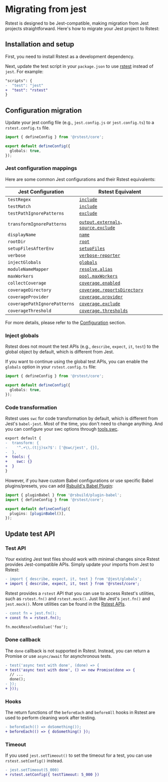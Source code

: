 # Migrating from jest

Rstest is designed to be Jest-compatible, making migration from Jest projects straightforward. Here's how to migrate your Jest project to Rstest:

## Installation and setup

First, you need to install Rstest as a development dependency.


<PackageManagerTabs command="add @rstest/core -D" />

Next, update the test script in your `package.json` to use [rstest](/guide/basic/cli) instead of `jest`. For example:

```diff
"scripts": {
-  "test": "jest"
+  "test": "rstest"
}
```

## Configuration migration

Update your jest config file (e.g., `jest.config.js` or `jest.config.ts`) to a `rstest.config.ts` file.

```ts title='rstest.config.ts'
import { defineConfig } from '@rstest/core';

export default defineConfig({
  globals: true,
});
```

### Jest configuration mappings

Here are some common Jest configurations and their Rstest equivalents:

| Jest Configuration           | Rstest Equivalent                                                                                                  |
| ---------------------------- | ------------------------------------------------------------------------------------------------------------------ |
| `testRegex`                  | [`include`](/config/test/include)                                                                                  |
| `testMatch`                  | [`include`](/config/test/include)                                                                                  |
| `testPathIgnorePatterns`     | [`exclude`](/config/test/exclude)                                                                                  |
| `transformIgnorePatterns`    | [`output.externals`](/config/build/output#outputexternals)、[`source.exclude`](/config/build/source#sourceexclude) |
| `displayName`                | [`name`](/config/test/name)                                                                                        |
| `rootDir`                    | [`root`](/config/test/root)                                                                                        |
| `setupFilesAfterEnv`         | [`setupFiles`](/config/test/setupFiles)                                                                            |
| `verbose`                    | [`verbose-reporter`](/config/test/reporters#verbose-reporter)                                                      |
| `injectGlobals`              | [`globals`](/config/test/globals)                                                                                  |
| `moduleNameMapper`           | [`resolve.alias`](/config/build/resolve#resolvealias)                                                              |
| `maxWorkers`                 | [`pool.maxWorkers`](/config/test/pool)                                                                             |
| `collectCoverage`            | [`coverage.enabled`](/config/test/coverage#enabled)                                                                |
| `coverageDirectory`          | [`coverage.reportsDirectory`](/config/test/coverage#reportsdirectory)                                              |
| `coverageProvider`           | [`coverage.provider`](/config/test/coverage#provider)                                                              |
| `coveragePathIgnorePatterns` | [`coverage.exclude`](/config/test/coverage#exclude)                                                                |
| `coverageThreshold`          | [`coverage.thresholds`](/config/test/coverage#thresholds)                                                          |

For more details, please refer to the [Configuration](/config) section.

### Inject globals

Rstest does not mount the test APIs (e.g., `describe`, `expect`, `it`, `test`) to the global object by default, which is different from Jest.

If you want to continue using the global test APIs, you can enable the `globals` option in your `rstest.config.ts` file:

```ts title='rstest.config.ts'
import { defineConfig } from '@rstest/core';

export default defineConfig({
  globals: true,
});
```

### Code transformation

Rstest uses `swc` for code transformation by default, which is different from Jest's `babel-jest`. Most of the time, you don't need to change anything. And you can configure your swc options through [tools.swc](/config/build/tools#toolsswc).

```diff
export default {
-  transform: {
-    '^.+\\.(t|j)sx?$': ['@swc/jest', {}],
-  },
+  tools: {
+    swc: {}
+  }
}
```

However, if you have custom Babel configurations or use specific Babel plugins/presets, you can add [Rsbuild's Babel Plugin](https://rsbuild.rs/plugins/list/plugin-babel):

```ts title='rstest.config.ts'
import { pluginBabel } from '@rsbuild/plugin-babel';
import { defineConfig } from '@rstest/core';

export default defineConfig({
  plugins: [pluginBabel()],
});
```

## Update test API

### Test API

Your existing Jest test files should work with minimal changes since Rstest provides Jest-compatible APIs. Simply update your imports from Jest to Rstest:

```diff
- import { describe, expect, it, test } from '@jest/globals';
+ import { describe, expect, it, test } from '@rstest/core';
```

Rstest provides a `rstest` API that you can use to access Rstest's utilities, such as `rstest.fn()` and `rstest.mock()`. Just like Jest's `jest.fn()` and `jest.mock()`. More utilities can be found in the [Rstest APIs](/api/).

```diff
- const fn = jest.fn();
+ const fn = rstest.fn();

fn.mockResolvedValue('foo');
```

### Done callback

The `done` callback is not supported in Rstest. Instead, you can return a Promise or use `async/await` for asynchronous tests.

```diff
- test('async test with done', (done) => {
+ test('async test with done', () => new Promise(done => {
  // ...
  done();
- });
+ }));
```

### Hooks

The return functions of the `beforeEach` and `beforeAll` hooks in Rstest are used to perform cleaning work after testing.

```diff
- beforeEach(() => doSomething());
+ beforeEach(() => { doSomething() });
```

### Timeout

If you used `jest.setTimeout()` to set the timeout for a test, you can use `rstest.setConfig()` instead.

```diff
- jest.setTimeout(5_000)
+ rstest.setConfig({ testTimeout: 5_000 })
```
